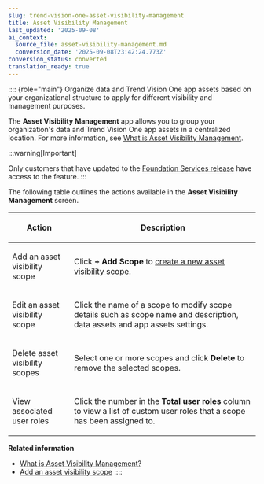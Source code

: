 ```yaml
---
slug: trend-vision-one-asset-visibility-management
title: Asset Visibility Management
last_updated: '2025-09-08'
ai_context:
  source_file: asset-visibility-management.md
  conversion_date: '2025-09-08T23:42:24.773Z'
conversion_status: converted
translation_ready: true
---
```


:::: {role="main"}
Organize data and Trend Vision One app assets based on your organizational structure to apply for different visibility and management purposes.

The **Asset Visibility Management** app allows you to group your organization's data and Trend Vision One app assets in a centralized location. For more information, see [What is Asset Visibility Management](what-is-asset-visibility-management.mdx).

:::warning[Important]

Only customers that have updated to the [Foundation Services release](update-foundation-services-release.mdx) have access to the feature.
:::

The following table outlines the actions available in the **Asset Visibility Management** screen.

<table>
<colgroup>
<col style="width: 25%" />
<col style="width: 75%" />
</colgroup>
<thead>
<tr>
<th><p>Action</p></th>
<th><p>Description</p></th>
</tr>
</thead>
<tbody>
<tr>
<td><p>Add an asset visibility scope</p></td>
<td><p>Click <strong>+ Add Scope</strong> to <a href="trend-vision-one-adding-asset-visibility-scope">create a new asset visibility scope</a>.</p></td>
</tr>
<tr>
<td><p>Edit an asset visibility scope</p></td>
<td><p>Click the name of a scope to modify scope details such as scope name and description, data assets and app assets settings.</p></td>
</tr>
<tr>
<td><p>Delete asset visibility scopes</p></td>
<td><p>Select one or more scopes and click <strong>Delete</strong> to remove the selected scopes.</p></td>
</tr>
<tr>
<td><p>View associated user roles</p></td>
<td><p>Click the number in the <strong>Total user roles</strong> column to view a list of custom user roles that a scope has been assigned to.</p></td>
</tr>
</tbody>
</table>

**Related information**

- [What is Asset Visibility Management?](what-is-asset-visibility-management.mdx)
- [Add an asset visibility scope](adding-asset-visibility-scope.md "Add or edit an asset visibility scope to group the data and Trend Vision One app assets of your organization as per your requirements.")
::::
